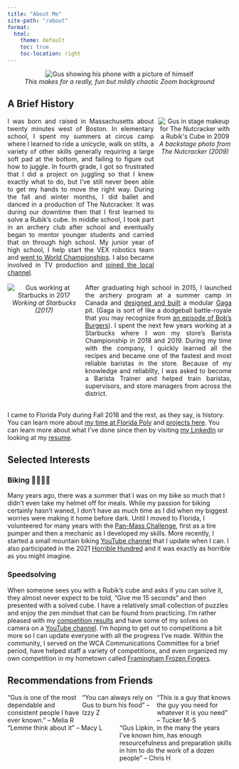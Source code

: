 ```yaml
---
title: "About Me"
site-path: "/about"
format:
  html:
    theme: default
    toc: true
    toc-location: right
---
```


<style>
	.flex-container {
    display: flex;
    flex-wrap: wrap;
  }

  .flex-item {
    flex: 33.33%;
  }

.grid-container-left {
    display: grid;
    grid-template-columns: 1fr 2fr;
    column-gap: 10px;
  }
  .item-1-left {
    grid-column:  2; 
    grid-row:  1;
    text-align: justify;
  }
  .item-2-left {
    grid-column: 1;
    grid-row: 1;
  }
  .grid-container-right {
    display: grid;
    grid-template-columns: 2fr 1fr;
    column-gap: 10px;
  }
  .item-1-right {
    grid-column:  1; 
    grid-row:  1;
    text-align: justify;
  }
  .item-2-right {
    grid-column: 2;
    grid-row: 1;
  }

  @media (max-width: 700px) {
    .flex-item {
      flex: 100%;
    }

  .grid-container {
      display: grid;
      grid-template-columns: 1fr;
      justify-items: center;
      row-gap:  5px;
    }
  .item-1 {
      grid-column:  1; 
      grid-row:  2;
    }
  .item-2 {
      grid-column: 1;
      grid-row: 1;
      text-align: justify;
    }
  }
</style>

<center><img src="/assets/gus_double_gus.jpg" 
			 style="max-height: 315px;"
			 alt="Gus showing his phone with a picture of himself"/></center>
<center><em>This makes for a really, fun but mildly chaotic Zoom background</em></center>

## A Brief History

<div class="grid-container grid-container-right">
  <div class="item-1 item-1-right">I was born and raised in Massachusetts about twenty minutes west of Boston. In elementary school, I spent my summers at circus camp where I learned to ride a unicycle, walk on stilts, a variety of other skills generally requiring a large soft pad at the bottom, and failing to figure out how to juggle. In fourth grade, I got so frustrated that I did a project on juggling so that I knew exactly what to do, but I've still never been able to get my hands to move the right way. During the fall and winter months, I did ballet and danced in a production of The Nutcracker. It was during our downtime then that I first learned to solve a Rubik's cube. In middle school, I took part in an archery club after school and eventually began to mentor younger students and carried that on through high school. My junior year of high school, I help start the VEX robotics team and <a href="https://patch.com/massachusetts/framingham/flyers-competing-in-world-championships-in-california">went to World Championships</a>. I also became involved in TV production and <a href="https://www.wickedlocal.com/story/bulletin-tab/2015/06/07/access-framingham-celebrates-new-home/34390600007/">joined the local channel</a>.
  </div>
<div class="item-2 item-2-right">
<center><img src="/assets/ballet_cube.jpg" 
             style="max-height: 315px;"
             alt="Gus in stage makeup for The Nutcracker with a Rubik's Cube in 2009"/>
  <br>
  <em>A backstage photo from The Nutcracker (2009)</em>
</center>
</div>
</div>
<br>
<div class="grid-container grid-container-left">
  <div class="item-1 item-1-left">After graduating high school in 2015, I launched the archery program at a summer camp in Canada and <a href="https://www.brandeis.edu/precollege/pdfs/gaga-pit.pdf">designed and built</a> a modular <a href="https://www.gagacenter.com/nyc/about/what-is-gaga/">Gaga</a> pit. (Gaga is sort of like a dodgeball battle-royale that you may recognize from <a href="https://bobs-burgers.fandom.com/wiki/Y_Tu_Ga-Ga_Tambien">an episode of Bob's Burgers</a>). I spent the next few years working at a Starbucks where I won my store's Barista Championship in 2018 and 2019. During my time with the company, I quickly learned all the recipes and became one of the fastest and most reliable baristas in the store. Because of my knowledge and reliablity, I was asked to become a Barista Trainer and helped train baristas, supervisors, and store managers from across the district.
  </div>
<div class="item-2 item-2-left">
  <center><img src="/assets/gus_barista.jpg" 
               style="max-height: 250px;"
               alt="Gus working at Starbucks in 2017"/>
  <br>
  <em>Working at Starbucks (2017)</em>
</center>
</div>
</div>
<br>
I came to Florida Poly during Fall 2018 and the rest, as they say, is history.
You can learn more about [my time at Florida
Poly](https://floridapoly.edu/search/?q=gus+lipkin) and [projects here](/). You
can learn more about what I've done since then by visiting [my
LinkedIn](https://www.linkedin.com/in/guslipkin/) or looking at my
[resume](resume.html).

## Selected Interests

### Biking 🚴‍♂️🚵‍♂️

Many years ago, there was a summer that I was on my bike so much that I didn't
even take my helmet off for meals. While my passion for biking certainly hasn't
waned, I don't have as much time as I did when my biggest worries were making it
home before dark. Until I moved to Florida, I volunteered for many years with
the [Pan-Mass Challenge](https://www.pmc.org), first as a tire pumper and then a
mechanic as I developed my skills. More recently, I started a small mountain
biking [YouTube
channel](https://www.youtube.com/channel/UCxIYX617QqHZgZ2DmxmbS4A) that I update
when I can. I also participated in the 2021 [Horrible
Hundred](https://www.horrible-hundred.com) and it was exactly as horrible as you
might imagine.

### Speedsolving

When someone sees you with a Rubik's cube and asks if you can solve it, they
almost never expect to be told, "Give me 15 seconds" and then presented with a
solved cube. I have a relatively small collection of puzzles and enjoy the zen
mindset that can be found from practicing. I'm rather pleased with my
[competition results](https://www.worldcubeassociation.org/persons/2013LIPK01)
and have some of my solves on camera on a [YouTube
channel](https://www.youtube.com/channel/UCLH9e8AUL8Pw2T0H2hoPj9Q). I'm hoping
to get out to competitions a bit more so I can update everyone with all the
progress I've made. Within the community, I served on the WCA Communications
Committee for a brief period, have helped staff a variety of competitions, and
even organized my own competition in my hometown called [Framingham Frozen
Fingers](https://www.worldcubeassociation.org/competitions/FraminghamFrozenFingers2018).

## Recommendations from Friends

<div class="flex-container">
  <div class="flex-item">"Gus is one of the most dependable and consistent people I have ever known." – Melia R</div>
  <div class="flex-item">"You can always rely on Gus to burn his food" – Izzy Z</div>
  <div class="flex-item">"This is a guy that knows the guy you need for whatever it is you need" – Tucker M-S</div>
  <div class="flex-item">"Lemme think about it" – Macy L</div>
  <div class="flex-item">"Gus Lipkin, in the many the years I've known him, has enough resourcefulness and preparation skills in him to do the work of a dozen people" – Chris H</div>
</div>
